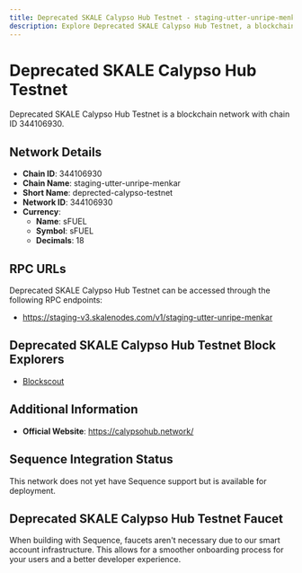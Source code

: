 ```yaml
--- 
title: Deprecated SKALE Calypso Hub Testnet - staging-utter-unripe-menkar Blockchain Network
description: Explore Deprecated SKALE Calypso Hub Testnet, a blockchain network with chain ID 344106930. Learn about its native currency, sFUEL, and how to interact with the network.
---
```


# Deprecated SKALE Calypso Hub Testnet

Deprecated SKALE Calypso Hub Testnet is a blockchain network with chain ID 344106930.

## Network Details

- **Chain ID**: 344106930
- **Chain Name**: staging-utter-unripe-menkar
- **Short Name**: deprected-calypso-testnet
- **Network ID**: 344106930
- **Currency**: 
  - **Name**: sFUEL
  - **Symbol**: sFUEL
  - **Decimals**: 18

## RPC URLs

Deprecated SKALE Calypso Hub Testnet can be accessed through the following RPC endpoints:

- https://staging-v3.skalenodes.com/v1/staging-utter-unripe-menkar

## Deprecated SKALE Calypso Hub Testnet Block Explorers

- [Blockscout](https://staging-utter-unripe-menkar.explorer.staging-v3.skalenodes.com)

## Additional Information

- **Official Website**: https://calypsohub.network/

## Sequence Integration Status

This network does not yet have Sequence support but is available for deployment.

## Deprecated SKALE Calypso Hub Testnet Faucet

When building with Sequence, faucets aren't necessary due to our smart account infrastructure. This allows for a smoother onboarding process for your users and a better developer experience.
